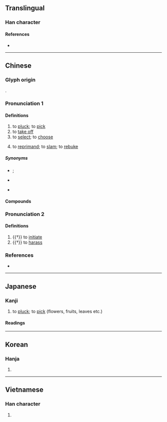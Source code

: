 {{character info}}
==Translingual==

===Han character===
{{Han char|rn=64|rad=手|as=11|sn=14|four=50027|canj=QYCB|ids=⿰扌啇}}

====References====
* {{Han ref|kx=0449.320|dkj=12582|dj=0800.170|hdz=31949.010|uh=6458|ud=25688|bh=BA4B|bd=47691}}

----

==Chinese==
{{zh-forms}}

===Glyph origin===
{{Han etym}}
{{Han compound|手|alt1=扌|啇|ls=psc|c1=s|t1=hand|c2=p}}.

===Pronunciation 1===
{{zh-pron
|m=zhāi
|ma=Zh-zhai.ogg
|c=zaak6
|h=pfs=chak
|md=diéh/cáik 
|md_note=cáik - literary, diéh - vernacular
|mn=qz:tiak/tw,xm,zz:tek/qz,tw,xm,zz:tiah
|mn_note=tiak/tek - literary, tiah - vernacular
|mn-t=diah4
|w=
|mc=1
|oc=1
|cat=v
}}

====Definitions====
{{zh-hanzi}}

# to [[pluck]]; to [[pick]] {{gl|flowers, fruits, leaves etc.}}
# to [[take off]] {{gl|glasses, hats, etc}}
# to [[select]]; to [[choose]]
# {{lb|zh|literary|or in compounds}} to [[reprimand]]; to [[slam]]; to [[rebuke]]

=====Synonyms=====
* {{s|to pluck}} {{q|Hakka}} {{zh-l|拗|tr=-}}; {{q|Min Nan}} {{zh-l|挽|tr=-}}
* {{s|to select}}
{{zh-syn-saurus|選擇}}
* {{s|to reprimand}}
{{zh-syn-saurus|斥責}}

====Compounds====
{{zh-der|尋章摘句|抱蔓摘瓜|拈花摘草|拈花摘葉|指古摘今|指摘|採摘|摘三問四|摘伏發隱|摘借|摘僻|摘印|摘取|摘句尋章|摘奶|摘奸發伏|摘山煮海|摘引|摘心|摘心去肝|摘星|摘星樓|摘棉花|摘由|摘綿術|摘編|摘翠|摘膽剜心|摘花|摘芽|摘要|摘記|摘譯|摘豔薰香|摘錄|摘除|摘離|摘鞍下馬|擒奸摘伏|文摘|斷章摘句|發奸摘隱|讀者文摘}}

===Pronunciation 2===
{{zh-pron
|m=tì
|c=
|mc=2
|oc=n,2
|dial=n
|ma=y
|cat=v
}}

====Definitions====
{{zh-hanzi}}

# {{†}} to [[initiate]]
# {{†}} to [[harass]]

===References===
* {{R:yue:Hanzi}}

{{zh-cat|Elementary}}

----

==Japanese==

===Kanji===
{{ja-kanji|grade=c|rs=手11}}

# to [[pluck]]; to [[pick]] (flowers, fruits, leaves etc.)

====Readings====
{{ja-readings
|on=てき, たく, ちゃく
|kun=つ-む, ひろ-う, あばく
}}

----

==Korean==

===Hanja===
{{ko-hanja|적}}

# {{rfdef|ko|sort=手11}}

----

==Vietnamese==

===Han character===
{{vi-readings|readings=trích|rs=手11}}

# {{rfdef|vi|sort=手11}}